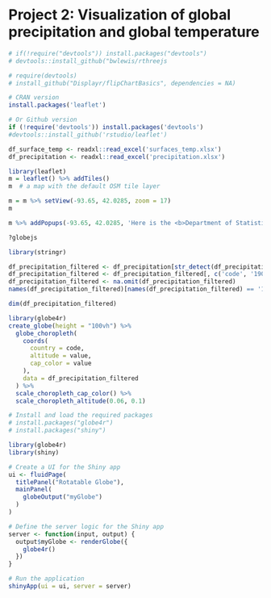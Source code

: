 # Project 2: Visualization of global precipitation and global temperature

```r
# if(!require("devtools")) install.packages("devtools")
# devtools::install_github("bwlewis/rthreejs

# require(devtools)
# install_github("Displayr/flipChartBasics", dependencies = NA)
```

```r
# CRAN version
install.packages('leaflet')

# Or Github version
if (!require('devtools')) install.packages('devtools')
#devtools::install_github('rstudio/leaflet')
```

```r
df_surface_temp <- readxl::read_excel('surfaces_temp.xlsx')
df_precipitation <- readxl::read_excel('precipitation.xlsx')
```

```r
library(leaflet)
m = leaflet() %>% addTiles()
m  # a map with the default OSM tile layer

m = m %>% setView(-93.65, 42.0285, zoom = 17)
m

m %>% addPopups(-93.65, 42.0285, 'Here is the <b>Department of Statistics</b>, ISU')
```

```r
?globejs
```

```r
library(stringr)

df_precipitation_filtered <- df_precipitation[str_detect(df_precipitation$code, '^[A-Za-z]+$'), ]
df_precipitation_filtered <- df_precipitation_filtered[, c('code', '1901-07')]
df_precipitation_filtered <- na.omit(df_precipitation_filtered)
names(df_precipitation_filtered)[names(df_precipitation_filtered) == '1901-07'] <- 'value'
```

```r
dim(df_precipitation_filtered)
```

```r
library(globe4r)
create_globe(height = "100vh") %>% 
  globe_choropleth(
    coords(
      country = code,
      altitude = value,
      cap_color = value
    ), 
    data = df_precipitation_filtered
  ) %>% 
  scale_choropleth_cap_color() %>%  
  scale_choropleth_altitude(0.06, 0.1) 
```

```r


# Install and load the required packages
# install.packages("globe4r")
# install.packages("shiny")

library(globe4r)
library(shiny)

# Create a UI for the Shiny app
ui <- fluidPage(
  titlePanel("Rotatable Globe"),
  mainPanel(
    globeOutput("myGlobe")
  )
)

# Define the server logic for the Shiny app
server <- function(input, output) {
  output$myGlobe <- renderGlobe({
    globe4r()
  })
}

# Run the application 
shinyApp(ui = ui, server = server)
```
